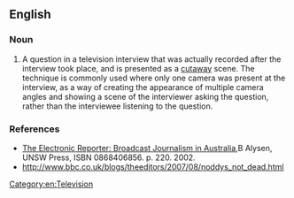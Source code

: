 ==English==

===Noun===
{{en-noun}}

# A question in a television interview that was actually recorded after the interview took place, and is presented as a [[cutaway]] scene. The technique is commonly used where only one camera was present at the interview, as a way of creating the appearance of multiple camera angles and showing a scene of the interviewer asking the question, rather than the interviewee listening to the question.

===References===
* [http://books.google.com/books?id=Kh6iGKS6Xo8C&pg=PA220&dq=%22reverse+question The Electronic Reporter: Broadcast Journalism in Australia],B Alysen, UNSW Press, ISBN 0868406856. p. 220. 2002.
* http://www.bbc.co.uk/blogs/theeditors/2007/08/noddys_not_dead.html

[[Category:en:Television]]